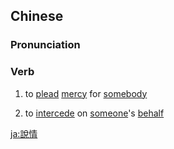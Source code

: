{{also|说情}}
==Chinese==
{{zh-forms|s=说情}}

===Pronunciation===
{{zh-pron
|m=shuōqíng
|c=syut3 cing4
|mn=kh:soeh-chêng/qz,xm,zz:soat-chêng/tp:seh-chêng/qz:serh-chêng
|cat=v
}}

===Verb===
{{zh-verb}}

# {{lb|zh|Advanced Mandarin}} to [[plead]] [[mercy]] for [[somebody]]
# {{lb|zh|Advanced Mandarin}} to [[intercede]] on [[someone]]'s [[behalf]]

[[ja:說情]]